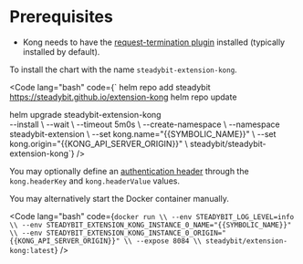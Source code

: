 # Prerequisites

- Kong needs to have the [request-termination plugin](https://docs.konghq.com/hub/kong-inc/request-termination/#example-use-cases) installed (typically installed by default).

 <Accordion title="Helm / Kubernetes">
  To install the chart with the name <code>steadybit-extension-kong</code>.

  <Code lang="bash" code={`
helm repo add steadybit https://steadybit.github.io/extension-kong
helm repo update

helm upgrade steadybit-extension-kong \
  --install \\
  --wait \\
  --timeout 5m0s \\
  --create-namespace \\
  --namespace steadybit-extension \\
  --set kong.name="{{SYMBOLIC_NAME}}" \\
  --set kong.origin="{{KONG_API_SERVER_ORIGIN}}" \\
  steadybit/steadybit-extension-kong`} />

You may optionally define an <a href="https://github.com/steadybit/helm-charts/blob/2c7c40e193fdbe386b10ff08e2547d27d7ac749a/charts/steadybit-extension-kong/values.yaml#L10-L13">authentication header</a> through the `kong.headerKey` and `kong.headerValue` values.

</Accordion>
<Accordion title="Docker">
  You may alternatively start the Docker container manually.

  <Code lang="bash" code={`
docker run \\
  --env STEADYBIT_LOG_LEVEL=info \\
  --env STEADYBIT_EXTENSION_KONG_INSTANCE_0_NAME="{{SYMBOLIC_NAME}}" \\
  --env STEADYBIT_EXTENSION_KONG_INSTANCE_0_ORIGIN="{{KONG_API_SERVER_ORIGIN}}" \\
  --expose 8084 \\
  steadybit/extension-kong:latest
`} />
</Accordion>
